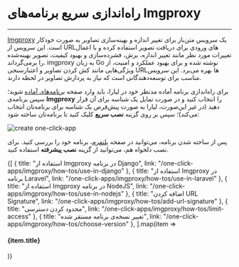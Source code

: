 

<Layout>
<Head>
<title>مستندات راه‌اندازی سریع برنامه‌های imgproxy - لیارا</title>
</Head>

# راه‌اندازی سریع برنامه‌های Imgproxy
<hr className="mb-2" />

<a href="https://imgproxy.net/" className="text-[#2196f3] ">Imgproxy</a> یک سرویس متن‌باز برای تغییر اندازه و بهینه‌سازی تصاویر به صورت خودکار است. این سرویس از URLهای ورودی برای دریافت تصویر استفاده کرده و با اعمال تغییرات مورد نظر مانند تغییر اندازه، برش، فشرده‌سازی و بهبود کیفیت، تصویر بهینه‌شده را برمی‌گرداند. imgproxy به زبان Go نوشته شده و برای بهبود عملکرد و امنیت، از ویژگی‌هایی مانند کش کردن تصاویر و اعتبارسنجی URLها بهره می‌برد. این سرویس مناسب برای توسعه‌دهندگانی است که نیاز به پردازش تصاویر در لحظه دارند.







<div className="h-4" />

برای راه‌اندازی برنامه آماده مدنظر خود در لیارا، باید وارد صفحه <a href="https://console.liara.ir/one-click-apps" className="text-[#2196f3] ">برنامه‌های آماده</a> شوید؛ سپس برنامه‌ی <b>Imgproxy</b> 
را انتخاب کنید و در صورت تمایل یک شناسه برای آن قرار دهید (در غیر این‌صورت، لیارا به صورت پیش‌فرض یک شناسه برای برنامه‌تان انتخاب می‌کند)؛ سپس بر روی گزینه **نصب سریع** کلیک کنید تا برنامه‌تان ساخته شود:
<div className="h-4" />
<img src="https://files.liara.ir/docs/imgproxy/create-imgproxy-one-click-app.gif" alt="create one-click-app" />
<div className="h-4" />

پس از ساخته شدن برنامه، می‌توانید در صفحه <a href="https://console.liara.ir/apps" className="text-[#2196f3] ">پلتفرم</a>، برنامه خود را بررسی کنید. برای نصب دلخواه هم، می‌توانید از گزینه **نصب پیشرفته** استفاده کنید. 

<Section id="see-also" title="همچنین بخوانید:" />

<div className='h-2' />
<div className="grid md:grid-cols-2 gap-4">
            {[
      {
        title: "استفاده از Imgproxy در برنامه Django",
        link: "/one-click-apps/imgproxy/how-tos/use-in-django"
      },
      {
        title: "استفاده از Imgproxy در برنامه Laravel",
        link: "/one-click-apps/imgproxy/how-tos/use-in-laravel"
      },
      {
        title: "استفاده از Imgproxy در برنامه NodeJS",
        link: "/one-click-apps/imgproxy/how-tos/use-in-nodejs"
      },
      {
        title: "اضافه کردن URL Signature",
        link: "/one-click-apps/imgproxy/how-tos/add-url-signature"
      },
      {
        title: "محدود کردن دسترسی",
        link: "/one-click-apps/imgproxy/how-tos/limit-access"
      },
      {
        title: "تغییر نسخه‌ی برنامه مستقر شده",
        link: "/one-click-apps/imgproxy/how-tos/choose-version"
      },
  ].map(item =>
    <Link href={item.link}>
    <Card className="flex cursor-pointer w-full items-center justify-between">
        <div className="flex items-center gap-3">
        <h4>
            {item.title}
        </h4>
        </div>
        <GoArrowLeft className="ml-1" />
    </Card>
    </Link>
            )}
</div>


</Layout>